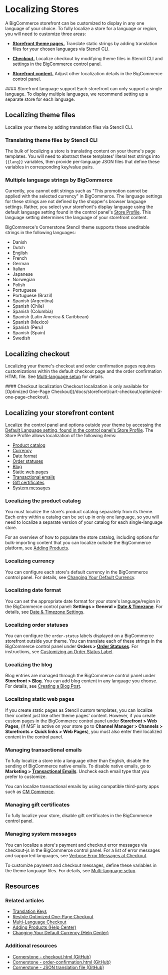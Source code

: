 # Localizing Stores

A BigCommerce storefront can be customized to display in any one language of your choice. To fully localize a store for a language or region, you will need to customize three areas:


* **[Storefront theme pages.](#translating-theme-files-by-stencil-cli)** Translate static strings by adding translation files for your chosen languages via Stencil CLI.

* **[Checkout.](#localizing-checkout)** Localize checkout by modifying theme files in Stencil CLI and settings in the BigCommerce control panel.

* **[Storefront content.](#localizing-your-storefront-content)** Adjust other localization details in the BigCommerce control panel.


<Callout type="info">
 #### Storefront language support
 Each storefront can only support a single language. To display multiple languages, we recommend setting up a separate store for each language.
</Callout>



## Localizing theme files

Localize your theme by adding translation files via Stencil CLI.

### Translating theme files by Stencil CLI

The bulk of localizing a store is translating content on your theme's page templates. You will need to abstract these templates' literal text strings into `{{lang}}` variables, then provide per-language JSON files that define these variables in corresponding key/value pairs.

### Multiple language strings by BigCommerce

Currently, you cannot edit strings such as "This promotion cannot be applied with the selected currency" in BigCommerce. The language settings for these strings are not defined by the shopper's browser language settings. Rather, you select your storefront's display language using the default language setting found in the control panel's [Store Profile](https://support.bigcommerce.com/s/article/Store-Profile-Settings#locale). This language setting determines the language of your storefront content.


BigCommerce's Cornerstone Stencil theme supports these uneditable strings in the following languages:

* Danish
* Dutch
* English
* French
* German
* Italian
* Japanese
* Norwegian
* Polish
* Portuguese
* Portuguese (Brazil)
* Spanish (Argentina)
* Spanish (Chile)
* Spanish (Columbia)
* Spanish (Latin America & Caribbean)
* Spanish (Mexico)
* Spanish (Peru)
* Spanish (Spain)
* Swedish


## Localizing checkout

Localizing your theme's checkout and order confirmation pages requires customizations within the default checkout page and the order confirmation HTML file. See [Multi-language setup](/docs/storefront/cart-checkout/localization) for details.


<Callout type="warning">
 #### Checkout localization
 Checkout localization is only available for [Optimized One-Page Checkout](/docs/storefront/cart-checkout/optimized-one-page-checkout).
</Callout>


## Localizing your storefront content

Localize the control panel and options outside your theme by accessing the [Default Language setting, found in the control panel's Store Profile](https://support.bigcommerce.com/s/article/Store-Profile-Settings#locale). The Store Profile allows localization of the following items:

* [Product catalog](#localizing-the-product-catalog)
* [Currency](#localizing-currency)
* [Date format](#localizing-date-format)
* [Order statuses](#localizing-order-statuses)
* [Blog](#localizing-the-blog)
* [Static web pages](#localizing-static-web-pages)
* [Transactional emails](#managing-transactional-emails)
* [Gift certificates](#managing-gift-certificates)
* [System messages](#managing-system-messages)

### Localizing the product catalog

You must localize the store's product catalog separately from its theme. Each entry within a catalog can be set up in only one language, so you will need to localize a separate version of your catalog for each single-language store.

For an overview of how to populate the store catalog, including options for bulk-importing content that you can localize outside the BigCommerce platform, see [Adding Products](https://support.bigcommerce.com/s/article/Adding-Products-v3).

### Localizing currency
You can configure each store's default currency in the BigCommerce control panel. For details, see [Changing Your Default Currency](https://support.bigcommerce.com/s/article/Managing-Currencies#default).

### Localizing date format
You can set the appropriate date format for your store's language/region in the BigCommerce control panel: **Settings > General > [Date & Timezone](http://login.bigcommerce.com/deep-links/manage/settings/store)**. For details, see [Date & Timezone Settings](https://support.bigcommerce.com/s/article/Store-Settings#date-time).

### Localizing order statuses
You can configure the `order-status` labels displayed on a BigCommerce storefront outside your theme. You can translate each of these strings in the BigCommerce control panel under **Orders > [Order Statuses](http://login.bigcommerce.com/deep-links/manage/orders/order-statuses)**. For instructions, see [Customizing an Order Status Label](https://support.bigcommerce.com/s/article/Order-Statuses#rename).

### Localizing the blog
Blog entries are managed through the BigCommerce control panel under **Storefront > [Blog](https://login.mybigcommerce.com/manage/content/blog)**. You can add blog content in any language you choose. For details, see [Creating a Blog Post](https://support.bigcommerce.com/s/article/Using-the-Built-In-Blog#creating-post).

### Localizing static web pages
If you create static pages as Stencil custom templates, you can localize their content just like other theme pages' content. However, if you create custom pages in the BigCommerce control panel under **Storefront > Web Pages**, (if MSF is active on your store go to **Channel Manager > Channels > Storefronts > Quick links > Web Pages**), you must also enter their localized content in the control panel.

### Managing transactional emails

To fully localize a store into a language other than English, disable the sending of BigCommerce native emails. To disable native emails, go to **Marketing > [Transactional Emails](http://login.bigcommerce.com/deep-links/manage/transactional-emails)**. Uncheck each email type that you prefer to customize.

You can localize transactional emails by using compatible third-party apps such as [CM Commerce](https://www.bigcommerce.com/apps/cm-commerce/).

### Managing gift certificates

To fully localize your store, disable gift certificates in the BigCommerce control panel.

### Managing system messages
You can localize a store's payment and checkout error messages via checkout-js in the BigCommerce control panel. For a list of error messages and supported languages, see [Verbose Error Messages at Checkout](https://support.bigcommerce.com/s/article/Optimized-Single-Page-Checkout#verbose).

To customize payment and checkout messages, define these variables in the theme language files. For details, see [Multi-language setup](/docs/storefront/cart-checkout/localization#multi-language-setup).


## Resources

### Related articles

* [Translation Keys](/docs/storefront/stencil/themes/localization/translation-keys)
* [Restyle Optimized One-Page Checkout](/docs/storefront/cart-checkout/optimized-one-page-checkout)
* [Multi-Language Checkout](/docs/storefront/cart-checkout/localization)
* [Adding Products (Help Center)](https://support.bigcommerce.com/s/article/Adding-Products-v3) 
* [Changing Your Default Currency (Help Center)](https://support.bigcommerce.com/s/article/Managing-Currencies#default)

### Additional resources

* [Cornerstone - checkout.html (GitHub)](https://github.com/bigcommerce/cornerstone/blob/master/templates/pages/checkout.html)
* [Cornerstone - order-confirmation.html (GitHub)](https://github.com/bigcommerce/cornerstone/blob/master/templates/pages/order-confirmation.html)
* [Cornerstone - JSON translation file (GitHub)](https://github.com/bigcommerce/cornerstone/tree/master/lang)

